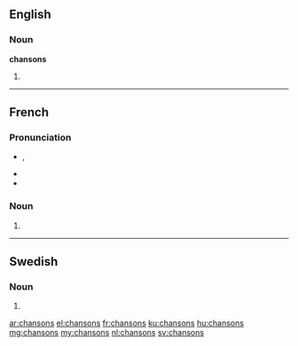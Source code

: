 ==English==

===Noun===
'''chansons'''

# {{plural of|chanson}}

----

==French==

===Pronunciation===
* {{IPA|/ʃɑ̃.sɔ̃/|lang=fr}}, {{X-SAMPA|/SA~.sO~/|lang=fr}}
* {{homophones|chanson|lang=fr}}
* {{hyphenation|chan|sons|lang=fr}}

===Noun===
{{head|fr|plural}} {{f-p}}

# {{plural of|chanson|lang=fr}}

----

==Swedish==

===Noun===
{{head|sv|noun form}}

# {{sv-noun-form-indef-gen|chanson}}

[[ar:chansons]]
[[el:chansons]]
[[fr:chansons]]
[[ku:chansons]]
[[hu:chansons]]
[[mg:chansons]]
[[my:chansons]]
[[nl:chansons]]
[[sv:chansons]]